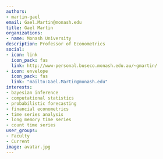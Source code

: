 ```yaml
---
authors:
- martin-gael
email: Gael.Martin@monash.edu
title: Gael Martin
organizations:
- name: Monash University
description: Professor of Econometrics
social:
- icon: link
  icon_pack: fas
  link: http://www-personal.buseco.monash.edu.au/~gmartin/
- icon: envelope
  icon_pack: fas
  link: "mailto:Gael.Martin@monash.edu"
interests:
- bayesian inference
- computational statistics
- probabilistic forecasting
- financial econometrics
- time series analysis
- long memory time series
- count time series
user_groups:
- Faculty
- Current
image: avatar.jpg
---
```

